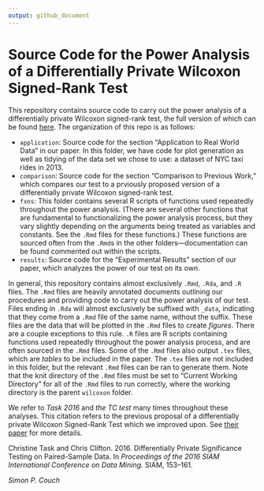```yaml
---
output: github_document
---
```


# Source Code for the Power Analysis of a Differentially Private Wilcoxon Signed-Rank Test

This repository contains source code to carry out the power analysis of a differentially private Wilcoxon signed-rank test, the full version of which can be found [here](https://arxiv.org/abs/1809.01635). The organization of this repo is as follows:

* `application`: Source code for the section "Application to Real World Data" in our paper. In this folder, we have code for plot generation as well as tidying of the data set we chose to use: a dataset of NYC taxi rides in 2013.
* `comparison`: Source code for the section "Comparison to Previous Work," which compares our test to a prviously proposed version of a differentially private Wilcoxon signed-rank test.
* `fxns`: This folder contains several R scripts of functions used repeatedly throughout the power analysis. (There are several other functions that are fundamental to functionalizing the power analysis process, but they vary slightly depending on the arguments being treated as variables and constants. See the `.Rmd` files for these functions.) These functions are sourced often from the `.Rmd`s in the other folders---documentation can be found commented out within the scripts.
* `results`: Source code for the "Experimental Results" section of our paper, which analyzes the power of our test on its own.

In general, this repository contains almost exclusively `.Rmd`, `.Rda`, and `.R` files. The `.Rmd` files are heavily annotated documents outlining our procedures and providing code to carry out the power analysis of our test. Files ending in `.Rda` will almost exclusively be suffixed with `_data`, indicating that they come from a `.Rmd` file of the same name, without the suffix. These files are the data that will be plotted in the `.Rmd` files to create _figures_. There are a couple exceptions to this rule. `.R` files are R scripts containing functions used repeatedly throughout the power analysis process, and are often sourced in the `.Rmd` files. Some of the `.Rmd` files also output `.tex` files, which are _tables_ to be included in the paper. The `.tex` files are not included in this folder, but the relevant `.Rmd` files can be ran to generate them. Note that the knit directory of the `.Rmd` files must be set to "Current Working Directory" for all of the `.Rmd` files to run correctly, where the working directory is the parent `wilcoxon` folder.

We refer to _Task 2016_ and _the TC test_ many times throughout these analyses. This citation refers to the previous proposal of a differentially private Wilcoxon Signed-Rank Test which we improved upon. See [their paper](https://epubs.siam.org/doi/pdf/10.1137/1.9781611974348.18) for more details.

Christine Task and Chris Clifton. 2016. Differentially Private Significance Testing on Paired-Sample Data. In *Proceedings of the 2016 SIAM International Conference on Data Mining.* SIAM, 153–161.

*Simon P. Couch*